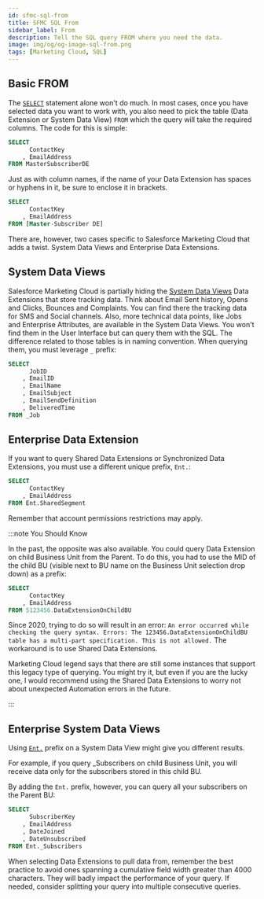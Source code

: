 ```yaml
---
id: sfmc-sql-from
title: SFMC SQL From
sidebar_label: From
description: Tell the SQL query FROM where you need the data.
image: img/og/og-image-sql-from.png
tags: [Marketing Cloud, SQL]
---
```



<LeadText content='Tell the SQL query FROM where you need the data' />

## Basic FROM

The [`SELECT`](./sfmc-sql-select.mdx) statement alone won't do much. In most cases, once you have selected data you want to work with, you also need to pick the table (Data Extension or System Data View) `FROM` which the query will take the required columns. The code for this is simple:

```sql {4} title="Get ContactKey and EmailAddress from Data Extension named MasterSubscriberDE"
SELECT
      ContactKey
    , EmailAddress
FROM MasterSubscriberDE
```

Just as with column names, if the name of your Data Extension has spaces or hyphens in it, be sure to enclose it in brackets.

```sql {4}
SELECT
      ContactKey
    , EmailAddress
FROM [Master-Subscriber DE]
```

There are, however, two cases specific to Salesforce Marketing Cloud that adds a twist. System Data Views and Enterprise Data Extensions.

## System Data Views

Salesforce Marketing Cloud is partially hiding the [System Data Views](../config/sfmc-config-system-data-views.mdx) Data Extensions that store tracking data. Think about Email Sent history, Opens and Clicks, Bounces and Complaints. You can find there the tracking data for SMS and Social channels. Also, more technical data points, like Jobs and Enterprise Attributes, are available in the System Data Views. You won't find them in the User Interface but can query them with the SQL. The difference related to those tables is in naming convention. When querying them, you must leverage `_` prefix:

```sql {8}
SELECT
      JobID
    , EmailID
    , EmailName
    , EmailSubject
    , EmailSendDefinition
    , DeliveredTime
FROM _Job
```

## Enterprise Data Extension

If you want to query Shared Data Extensions or Synchronized Data Extensions, you must use a different unique prefix, `Ent.`:

```sql {4}
SELECT
      ContactKey
    , EmailAddress
FROM Ent.SharedSegment
```

Remember that account permissions restrictions may apply.

:::note You Should Know

In the past, the opposite was also available. You could query Data Extension on child Business Unit from the Parent. To do this, you had to use the MID of the child BU (visible next to BU name on the Business Unit selection drop down) as a prefix:

```sql {4} title="On Parent BU query DataExtensionOnChildBU from Child BU with MID 5123456"
SELECT
      ContactKey
    , EmailAddress
FROM 5123456.DataExtensionOnChildBU
```

Since 2020, trying to do so will result in an error: `An error occurred while checking the query syntax. Errors: The 123456.DataExtensionOnChildBU table has a multi-part specification. This is not allowed.` The workaround is to use Shared Data Extensions.

Marketing Cloud legend says that there are still some instances that support this legacy type of querying. You might try it, but even if you are the lucky one, I would recommend using the Shared Data Extensions to worry not about unexpected Automation errors in the future.

:::

## Enterprise System Data Views

Using [`Ent.`](#enterprise-data-extension) prefix on a System Data View might give you different results.

For example, if you query _Subscribers on child Business Unit, you will receive data only for the subscribers stored in this child BU.

By adding the `Ent.` prefix, however, you can query all your subscribers on the Parent BU:

```sql {6}
SELECT
      SubscriberKey
    , EmailAddress
    , DateJoined
    , DateUnsubscribed
FROM Ent._Subscribers
```

When selecting Data Extensions to pull data from, remember the best practice to avoid ones spanning a cumulative field width greater than 4000 characters. They will badly impact the performance of your query. If needed, consider splitting your query into multiple consecutive queries.
